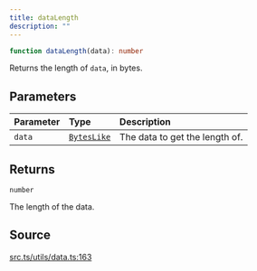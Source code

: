 ```yaml
---
title: dataLength
description: ""
---
```


```ts
function dataLength(data): number
```

Returns the length of `data`, in bytes.

## Parameters

| Parameter | Type | Description |
| :------ | :------ | :------ |
| `data` | [`BytesLike`](/content/type-aliases/BytesLike.mdx) | The data to get the length of. |

## Returns

`number`

The length of the data.

## Source

[src.ts/utils/data.ts:163](https://github.com/dominant-strategies/quais-6.js/blob/3f482dd134064d41657ff7dc9ba8162f741c9c83/src.ts/utils/data.ts#L163)

